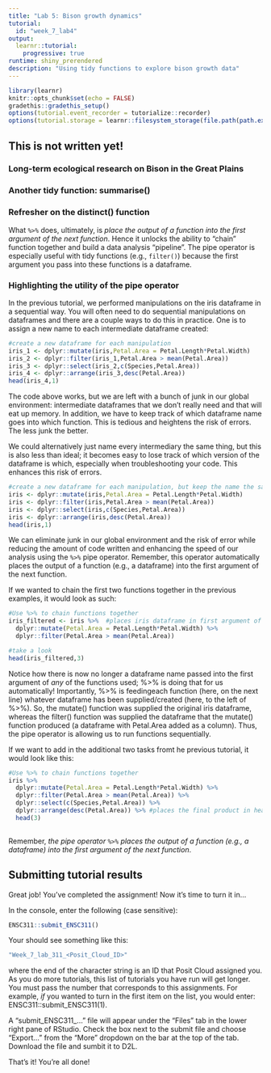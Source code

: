 ```yaml
---
title: "Lab 5: Bison growth dynamics"
tutorial:
  id: "week_7_lab4"
output: 
  learnr::tutorial:
    progressive: true
runtime: shiny_prerendered
description: "Using tidy functions to explore bison growth data"
---
```


```r
library(learnr)
knitr::opts_chunk$set(echo = FALSE)
gradethis::gradethis_setup()
options(tutorial.event_recorder = tutorialize::recorder)
options(tutorial.storage = learnr::filesystem_storage(file.path(path.expand("~"), "_learnr_storage_")))
```

## This is not written yet!

### Long-term ecological research on Bison in the Great Plains



### Another tidy function: summarise()



### Refresher on the distinct() function


What `%>%` does, ultimately, is *place the output of a function into the first argument of the next function*. Hence it unlocks the ability to "chain" function together and build a data analysis "pipeline". The pipe operator is especially useful with tidy functions (e.g., `filter()`) because the first argument you pass into these functions is a dataframe.

### Highlighting the utility of the pipe operator

In the previous tutorial, we performed manipulations on the iris dataframe in a sequential way. You will often need to do sequential manipulations on dataframes and there are a couple ways to do this in practice. One is to assign a new name to each intermediate dataframe created:

```r

#create a new dataframe for each manipulation
iris_1 <- dplyr::mutate(iris,Petal.Area = Petal.Length*Petal.Width)
iris_2 <- dplyr::filter(iris_1,Petal.Area > mean(Petal.Area))
iris_3 <- dplyr::select(iris_2,c(Species,Petal.Area))
iris_4 <- dplyr::arrange(iris_3,desc(Petal.Area))
head(iris_4,1)

```

The code above works, but we are left with a bunch of junk in our global environment: intermediate dataframes that we don't really need and that will eat up memory. In addition, we have to keep track of which dataframe name goes into which function. This is tedious and heightens the risk of errors. The less junk the better.

We could alternatively just name every intermediary the same thing, but this is also less than ideal; it becomes easy to lose track of which version of the dataframe is which, especially when troubleshooting your code. This enhances this risk of errors.

```r

#create a new dataframe for each manipulation, but keep the name the same
iris <- dplyr::mutate(iris,Petal.Area = Petal.Length*Petal.Width)
iris <- dplyr::filter(iris,Petal.Area > mean(Petal.Area))
iris <- dplyr::select(iris,c(Species,Petal.Area))
iris <- dplyr::arrange(iris,desc(Petal.Area))
head(iris,1)

```

We can eliminate junk in our global environment and the risk of error while reducing the amount of code written and enhancing the speed of our analysis using the `%>%` pipe operator. Remember, this operator automatically places the output of a function (e.g., a dataframe) into the first argument of the next function.

If we wanted to chain the first two functions together in the previous examples, it would look as
such:
```r

#Use %>% to chain functions together
iris_filtered <- iris %>%  #places iris dataframe in first argument of mutate()
  dplyr::mutate(Petal.Area = Petal.Length*Petal.Width) %>%
  dplyr::filter(Petal.Area > mean(Petal.Area))

#take a look
head(iris_filtered,3)

```

Notice how there is now no longer a dataframe name passed into the first argument of *any* of the functions used; %>% is doing that for us automatically! Importantly, %>% is feedingeach function (here, on the next line) whatever dataframe has been supplied/created (here, to the left of %>%). So, the mutate() function was supplied the original iris dataframe, whereas the filter() function was supplied the dataframe that the mutate() function produced (a dataframe with Petal.Area added as a column). Thus, the pipe operator is allowing us to run functions sequentially.

If we want to add in the additional two tasks fromt he previous tutorial, it would look like this:


```r

#Use %>% to chain functions together
iris %>% 
  dplyr::mutate(Petal.Area = Petal.Length*Petal.Width) %>% 
  dplyr::filter(Petal.Area > mean(Petal.Area)) %>%
  dplyr::select(c(Species,Petal.Area)) %>%
  dplyr::arrange(desc(Petal.Area)) %>% #places the final product in head() function
  head(3)
  
```

Remember, *the pipe operator `%>%` places the output of a function (e.g., a dataframe) into the first argument of the next function*. 

## Submitting tutorial results

Great job!  You've completed the assignment!  Now it's time to turn it in...

In the console, enter the following (case sensitive):

```r
ENSC311::submit_ENSC311()
```

Your should see something like this:

```r
"Week_7_lab_311_<Posit_Cloud_ID>"
```

where the end of the character string is an ID that Posit Cloud assigned you. As you do more tutorials, this list of tutorials you have run will get longer. You must pass the number that corresponds to this assignments. For example, *if* you wanted to turn in the first item on the list, you would enter: ENSC311::submit_ENSC311(1).

A "submit_ENSC311_..." file will appear under the "Files" tab in the lower right pane of RStudio.  Check the box next to the submit file and choose "Export..." from the "More" dropdown on the bar at the top of the tab.  Download the file and sumbit it to D2L.

That's it!  You're all done!

